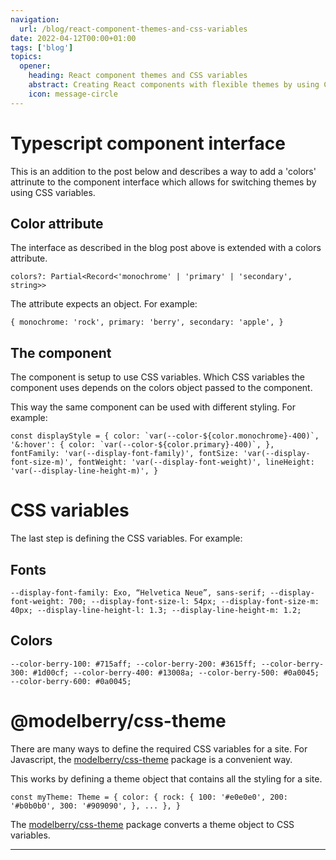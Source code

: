 ```yaml
---
navigation:
  url: /blog/react-component-themes-and-css-variables
date: 2022-04-12T00:00+01:00
tags: ['blog']
topics:
  opener:
    heading: React component themes and CSS variables
    abstract: Creating React components with flexible themes by using CSS variables.
    icon: message-circle
---
```

# Typescript component interface

This is an addition to the post below and describes a way to add a 'colors'
attrinute to the component interface which allows for switching themes by using
CSS variables.

## Color attribute

The interface as described in the blog post above is extended with a colors
attribute.

`colors?: Partial<Record<'monochrome' | 'primary' | 'secondary', string>>`

The attribute expects an object. For example:

`{ monochrome: 'rock', primary: 'berry', secondary: 'apple', }`

## The component

The component is setup to use CSS variables. Which CSS variables the component
uses depends on the colors object passed to the component.

This way the same component can be used with different styling. For example:

`` const displayStyle = { color: `var(--color-${color.monochrome}-400)`,
'&:hover': { color: `var(--color-${color.primary}-400)`, }, fontFamily:
'var(--display-font-family)', fontSize: 'var(--display-font-size-m)',
fontWeight: 'var(--display-font-weight)', lineHeight:
'var(--display-line-height-m)', } ``

# CSS variables

The last step is defining the CSS variables. For example:

## Fonts

`--display-font-family: Exo, “Helvetica Neue”, sans-serif;
--display-font-weight: 700; --display-font-size-l: 54px; --display-font-size-m:
40px; --display-line-height-l: 1.3; --display-line-height-m: 1.2;`

## Colors

`--color-berry-100: #715aff; --color-berry-200: #3615ff; --color-berry-300:
#1d00cf; --color-berry-400: #13008a; --color-berry-500: #0a0045;
--color-berry-600: #0a0045;`

# @modelberry/css-theme

There are many ways to define the required CSS variables for a site. For
Javascript, the
[modelberry/css-theme](https://www.npmjs.com/package/@modelberry/css-theme)
package is a convenient way.

This works by defining a theme object that contains all the styling for a site.

`const myTheme: Theme = { color: { rock: { 100: '#e0e0e0', 200: '#b0b0b0', 300:
'#909090', }, ... }, }`

The [modelberry/css-theme](https://www.npmjs.com/package/@modelberry/css-theme)
package converts a theme object to CSS variables.

---
